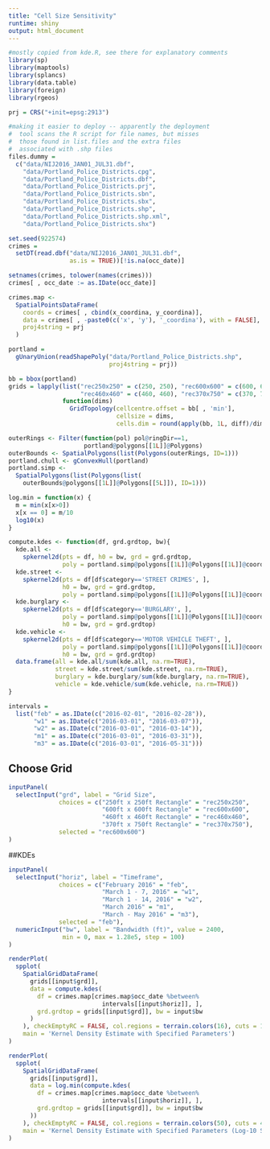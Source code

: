 ```yaml
---
title: "Cell Size Sensitivity"
runtime: shiny
output: html_document
---
```


```r
#mostly copied from kde.R, see there for explanatory comments
library(sp)
library(maptools)
library(splancs)
library(data.table)
library(foreign)
library(rgeos)

prj = CRS("+init=epsg:2913")

#making it easier to deploy -- apparently the deployment
#  tool scans the R script for file names, but misses
#  those found in list.files and the extra files
#  associated with .shp files
files.dummy = 
  c("data/NIJ2016_JAN01_JUL31.dbf",
    "data/Portland_Police_Districts.cpg",
    "data/Portland_Police_Districts.dbf", 
    "data/Portland_Police_Districts.prj", 
    "data/Portland_Police_Districts.sbn",
    "data/Portland_Police_Districts.sbx", 
    "data/Portland_Police_Districts.shp", 
    "data/Portland_Police_Districts.shp.xml",
    "data/Portland_Police_Districts.shx")

set.seed(922574)
crimes = 
  setDT(read.dbf("data/NIJ2016_JAN01_JUL31.dbf", 
                 as.is = TRUE))[!is.na(occ_date)]

setnames(crimes, tolower(names(crimes)))
crimes[ , occ_date := as.IDate(occ_date)]

crimes.map <-
  SpatialPointsDataFrame(
    coords = crimes[ , cbind(x_coordina, y_coordina)],
    data = crimes[ , -paste0(c('x', 'y'), '_coordina'), with = FALSE],
    proj4string = prj
  )

portland = 
  gUnaryUnion(readShapePoly("data/Portland_Police_Districts.shp",
                            proj4string = prj))

bb = bbox(portland)
grids = lapply(list("rec250x250" = c(250, 250), "rec600x600" = c(600, 600), 
                    "rec460x460" = c(460, 460), "rec370x750" = c(370, 750)),
               function(dims) 
                 GridTopology(cellcentre.offset = bb[ , 'min'],
                              cellsize = dims,
                              cells.dim = round(apply(bb, 1L, diff)/dims)))

outerRings <- Filter(function(pol) pol@ringDir==1, 
                     portland@polygons[[1L]]@Polygons)
outerBounds <- SpatialPolygons(list(Polygons(outerRings, ID=1)))
portland.chull <- gConvexHull(portland)
portland.simp <- 
  SpatialPolygons(list(Polygons(list(
    outerBounds@polygons[[1L]]@Polygons[[5L]]), ID=1)))

log.min = function(x) {
  m = min(x[x>0])
  x[x == 0] = m/10
  log10(x)
}

compute.kdes <- function(df, grd.grdtop, bw){
  kde.all <- 
    spkernel2d(pts = df, h0 = bw, grd = grd.grdtop,
               poly = portland.simp@polygons[[1L]]@Polygons[[1L]]@coords)
  kde.street <-
    spkernel2d(pts = df[df$category=='STREET CRIMES', ],
               h0 = bw, grd = grd.grdtop,
               poly = portland.simp@polygons[[1L]]@Polygons[[1L]]@coords)
  kde.burglary <- 
    spkernel2d(pts = df[df$category=='BURGLARY', ], 
               poly = portland.simp@polygons[[1L]]@Polygons[[1L]]@coords, 
               h0 = bw, grd = grd.grdtop)
  kde.vehicle <- 
    spkernel2d(pts = df[df$category=='MOTOR VEHICLE THEFT', ], 
               poly = portland.simp@polygons[[1L]]@Polygons[[1L]]@coords, 
               h0 = bw, grd = grd.grdtop)
  data.frame(all = kde.all/sum(kde.all, na.rm=TRUE), 
             street = kde.street/sum(kde.street, na.rm=TRUE), 
             burglary = kde.burglary/sum(kde.burglary, na.rm=TRUE), 
             vehicle = kde.vehicle/sum(kde.vehicle, na.rm=TRUE))
}

intervals = 
  list("feb" = as.IDate(c("2016-02-01", "2016-02-28")),
       "w1" = as.IDate(c("2016-03-01", "2016-03-07")),
       "w2" = as.IDate(c("2016-03-01", "2016-03-14")),
       "m1" = as.IDate(c("2016-03-01", "2016-03-31")),
       "m3" = as.IDate(c("2016-03-01", "2016-05-31")))
```

## Choose Grid

```r
inputPanel(
  selectInput("grd", label = "Grid Size",
              choices = c("250ft x 250ft Rectangle" = "rec250x250",
                          "600ft x 600ft Rectangle" = "rec600x600",
                          "460ft x 460ft Rectangle" = "rec460x460",
                          "370ft x 750ft Rectangle" = "rec370x750"),
              selected = "rec600x600")
)
```

##KDEs

```r
inputPanel(
  selectInput("horiz", label = "Timeframe",
              choices = c("February 2016" = "feb",
                          "March 1 - 7, 2016" = "w1",
                          "March 1 - 14, 2016" = "w2",
                          "March 2016" = "m1",
                          "March - May 2016" = "m3"),
              selected = "feb"),
  numericInput("bw", label = "Bandwidth (ft)", value = 2400,
               min = 0, max = 1.28e5, step = 100)
)

renderPlot(
  spplot(
    SpatialGridDataFrame(
      grids[[input$grd]], 
      data = compute.kdes(
        df = crimes.map[crimes.map$occ_date %between% 
                          intervals[[input$horiz]], ],
        grd.grdtop = grids[[input$grd]], bw = input$bw
      )
    ), checkEmptyRC = FALSE, col.regions = terrain.colors(16), cuts = 15,
    main = 'Kernel Density Estimate with Specified Parameters')
)

renderPlot(
  spplot(
    SpatialGridDataFrame(
      grids[[input$grd]], 
      data = log.min(compute.kdes(
        df = crimes.map[crimes.map$occ_date %between% 
                          intervals[[input$horiz]], ],
        grd.grdtop = grids[[input$grd]], bw = input$bw
      ))
    ), checkEmptyRC = FALSE, col.regions = terrain.colors(50), cuts = 49,
    main = 'Kernel Density Estimate with Specified Parameters (Log-10 Scale)')
)
```
